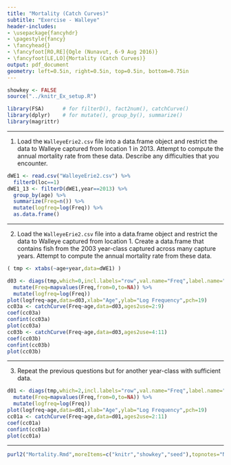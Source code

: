 ```yaml
---
title: "Mortality (Catch Curves)"
subtitle: "Exercise - Walleye"
header-includes:
- \usepackage{fancyhdr}
- \pagestyle{fancy}
- \fancyhead{}
- \fancyfoot[RO,RE]{Ogle (Nunavut, 6-9 Aug 2016)}
- \fancyfoot[LE,LO]{Mortality (Catch Curves)}
output: pdf_document
geometry: left=0.5in, right=0.5in, top=0.5in, bottom=0.75in
---
```


```r
showkey <- FALSE
source("../knitr_Ex_setup.R")
```
```r
library(FSA)      # for filterD(), fact2num(), catchCurve()
library(dplyr)    # for mutate(), group_by(), summarize()
library(magrittr)
```

----

1. Load the `WalleyeErie2.csv` file into a data.frame object and restrict the data to Walleye captured from location 1 in 2013.  Attempt to compute the annual mortality rate from these data.  Describe any difficulties that you encounter.
```r
dWE1 <- read.csv("WalleyeErie2.csv") %>%
  filterD(loc==1)
dWE1_13 <- filterD(dWE1,year==2013) %>%
  group_by(age) %>%
  summarize(Freq=n()) %>%
  mutate(logfreq=log(Freq)) %>%
  as.data.frame()
```

----

2. Load the `WalleyeErie2.csv` file into a data.frame object and restrict the data to Walleye captured from location 1.  Create a data.frame that contains fish from the 2003 year-class captured across many capture years.  Attempt to compute the annual mortality rate from these data.
```r
( tmp <- xtabs(~age+year,data=dWE1) )

d03 <- diags(tmp,which=0,incl.labels="row",val.name="Freq",label.name="age") %>%
  mutate(Freq=mapvalues(Freq,from=0,to=NA)) %>%
  mutate(logfreq=log(Freq))
plot(logfreq~age,data=d03,xlab="Age",ylab="Log Frequency",pch=19)
cc03a <- catchCurve(Freq~age,data=d03,ages2use=2:9)
coef(cc03a)
confint(cc03a)
plot(cc03a)
cc03b <- catchCurve(Freq~age,data=d03,ages2use=4:11)
coef(cc03b)
confint(cc03b)
plot(cc03b)
```

----

3. Repeat the previous questions but for another year-class with sufficient data.

```r
d01 <- diags(tmp,which=2,incl.labels="row",val.name="Freq",label.name="age") %>%
  mutate(Freq=mapvalues(Freq,from=0,to=NA)) %>%
  mutate(logfreq=log(Freq))
plot(logfreq~age,data=d01,xlab="Age",ylab="Log Frequency",pch=19)
cc01a <- catchCurve(Freq~age,data=d01,ages2use=2:11)
coef(cc01a)
confint(cc01a)
plot(cc01a)
```

----

```r
purl2("Mortality.Rmd",moreItems=c("knitr","showkey","seed"),topnotes="Nunavut 6-9-Aug-16")
```
